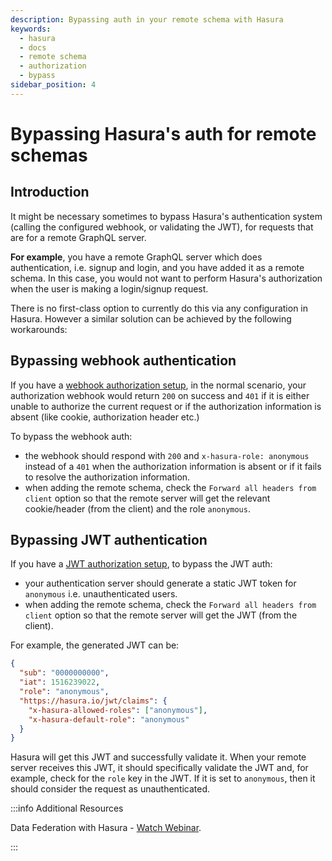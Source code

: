 ```yaml
---
description: Bypassing auth in your remote schema with Hasura
keywords:
  - hasura
  - docs
  - remote schema
  - authorization
  - bypass
sidebar_position: 4
---
```


# Bypassing Hasura's auth for remote schemas

## Introduction

It might be necessary sometimes to bypass Hasura's authentication system (calling the configured webhook, or validating the JWT), for requests that are for a remote GraphQL server.

**For example**, you have a remote GraphQL server which does authentication, i.e. signup and login, and you have added it as a remote schema. In this case, you would not want to perform Hasura's authorization when the user is making a login/signup request.

There is no first-class option to currently do this via any configuration in Hasura. However a similar solution can be achieved by the following workarounds:

## Bypassing webhook authentication

If you have a [webhook authorization setup](/auth/authentication/webhook.mdx), in the normal scenario, your authorization webhook would return `200` on success and `401` if it is either unable to authorize the current request or if the authorization information is absent (like cookie, authorization header etc.)

To bypass the webhook auth:

- the webhook should respond with `200` and `x-hasura-role: anonymous` instead of a `401` when the authorization information is absent or if it fails to resolve the authorization information.
- when adding the remote schema, check the `Forward all headers from client` option so that the remote server will get the relevant cookie/header (from the client) and the role `anonymous`.

## Bypassing JWT authentication

If you have a [JWT authorization setup](/auth/authentication/jwt.mdx), to bypass the JWT auth:

- your authentication server should generate a static JWT token for `anonymous` i.e. unauthenticated users.
- when adding the remote schema, check the `Forward all headers from client` option so that the remote server will get the JWT (from the client).

For example, the generated JWT can be:

```json
{
  "sub": "0000000000",
  "iat": 1516239022,
  "role": "anonymous",
  "https://hasura.io/jwt/claims": {
    "x-hasura-allowed-roles": ["anonymous"],
    "x-hasura-default-role": "anonymous"
  }
}
```

Hasura will get this JWT and successfully validate it. When your remote server receives this JWT, it should specifically validate the JWT and, for example, check for the `role` key in the JWT. If it is set to `anonymous`, then it should consider the request as unauthenticated.

:::info Additional Resources

Data Federation with Hasura - [Watch Webinar](https://hasura.io/events/webinar/data-federation-hasura-graphql/?pg=docs&plcmt=body&cta=watch-webinar&tech=).

:::
